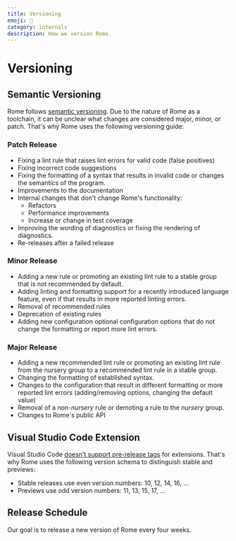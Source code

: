 ```yaml
---
title: Versioning
emoji: 🔢
category: internals
description: How we version Rome.
---
```


# Versioning

## Semantic Versioning

Rome follows [semantic versioning](https://semver.org/). Due to the nature of Rome as a toolchain, it can be unclear what changes are considered major, minor, or patch. That's why Rome uses the following versioning guide:

### Patch Release

* Fixing a lint rule that raises lint errors for valid code (false positives)
* Fixing incorrect code suggestions
* Fixing the formatting of a syntax that results in invalid code or changes the semantics of the program.
* Improvements to the documentation
* Internal changes that don't change Rome's functionality:
  * Refactors
  * Performance improvements
  * Increase or change in test coverage
* Improving the wording of diagnostics or fixing the rendering of diagnostics.
* Re-releases after a failed release

### Minor Release

* Adding a new rule or promoting an existing lint rule to a stable group that is not recommended by default.
* Adding linting and formatting support for a recently introduced language feature, even if that results in more reported linting errors.
* Removal of recommended rules
* Deprecation of existing rules
* Adding new configuration optional configuration options that do not change the formatting or report more lint errors.

### Major Release
* Adding a new recommended lint rule or promoting an existing lint rule from the nursery group to a recommended lint rule in a stable group.
* Changing the formatting of established syntax.
* Changes to the configuration that result in different formatting or more reported lint errors (adding/removing options, changing the default value)
* Removal of a non-*nursery* rule or demoting a rule to the *nursery* group.
* Changes to Rome's public API

## Visual Studio Code Extension

Visual Studio Code [doesn't support pre-release tags](https://code.visualstudio.com/api/working-with-extensions/publishing-extension#prerelease-extensions) for extensions. That's why Rome uses the following version schema to distinguish stable and previews:
* Stable releases use even version numbers: 10, 12, 14, 16, ...
* Previews use odd version numbers: 11, 13, 15, 17, ...

## Release Schedule
Our goal is to release a new version of Rome every four weeks.

